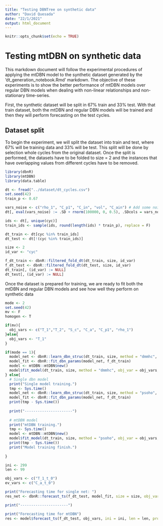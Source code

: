 ```yaml
---
title: "Testing DBNTree on synthetic data"
author: "David Quesada"
date: "22/1/2021"
output: html_document
---
```


```r
knitr::opts_chunk$set(echo = TRUE)
```

# Testing mtDBN on synthetic data

This markdown document will follow the experimental procedures of applying the mtDBN model to the synthetic dataset generated by the 'dt_generation_notebook.Rmd' markdown. The objective of these experiments is to show the better performance of mtDBN models over regular DBN models when dealing with non-linear relationships and non-stationary time-series. 

First, the synthetic dataset will be split in 67% train and 33% test. With that train dataset, both the mtDBN and regular DBN models will be trained and then they will perform forecasting on the test cycles. 

## Dataset split

To begin the experiment, we will split the dataset into train and test, where 67% will be training data and 33% will be test. This split will be done by selection whole cycles from the original dataset. Once the split is performed, the datasets have to be folded to size = 2 and the instances that have overlapping values from different cycles have to be removed.

```r
library(dbnR)
library(mtDBN)
library(data.table)
```

```r
dt <- fread("../dataset/dt_cycles.csv")
set.seed(42)
train_p <- 0.67

vars_noise <- c("rho_1", "C_p1", "C_in", "vol", "C_ain") # Add some noise to avoid singular matrix errors later
dt[, eval(vars_noise) := .SD + rnorm(100000, 0, 0.5), .SDcols = vars_noise]

ids <- dt[, unique(cyc)]
train_ids <- sample(ids, round(length(ids) * train_p), replace = F)

dt_train <- dt[cyc %in% train_ids]
dt_test <- dt[!(cyc %in% train_ids)]

size <- 2
id_var <- "cyc"

f_dt_train <- dbnR::filtered_fold_dt(dt_train, size, id_var)
f_dt_test <- dbnR::filtered_fold_dt(dt_test, size, id_var)
dt_train[, (id_var) := NULL]
dt_test[, (id_var) := NULL]
```

Once the dataset is prepared for training, we are ready to fit both the mtDBN and regular DBN models and see how well they perform on synthetic data

```r
mode <- 2
set.seed(42)
mv <- F
homogen <- T

if(mv){
  obj_vars <- c("T_1","T_2", "S_c", "C_a", "C_p1", "rho_1")
}else{
  obj_vars <- "T_1"
}

if(mode == 1){
  model_net <- dbnR::learn_dbn_struc(dt_train, size, method = "dmmhc", f_dt = f_dt_train)
  model_fit <- dbnR::fit_dbn_params(model_net, f_dt_train)
  model <- mtDBN::mtDBN$new()
  model$fit_model(dt_train, size, method = "dmmhc", obj_var = obj_vars, mv = mv, homogen = homogen, min_ind = 300, max_depth = 6, f_dt = f_dt_train, prune_val = 0.045)
} else{
  # Single dbn model
  print("Single model training.")
  tmp <- Sys.time()
  model_net <- dbnR::learn_dbn_struc(dt_train, size, method = "psoho", f_dt = f_dt_train, n_it = 20, n_ind = 50, gb_cte = 0.5, lb_cte = 0.5, r_probs = c(-0.5, 1.5), v_probs = c(10,65,25))
  model_fit <- dbnR::fit_dbn_params(model_net, f_dt_train)
  print(tmp - Sys.time())
  
  print("----------------------")
  
  # mtDBN model
  print("mtDBN training.")
  tmp <- Sys.time()
  model <- mtDBN::mtDBN$new()
  model$fit_model(dt_train, size, method = "psoho", obj_var = obj_vars, mv = mv, homogen = homogen, min_ind = 300, max_depth = 6, f_dt = f_dt_train, n_it = 20, n_ind = 50, gb_cte = 0.5, lb_cte = 0.5, r_probs = c(-0.5, 1.5), v_probs = c(10,65,25), prune_val = 0.045)
  print(tmp - Sys.time())
  print("Model training finish.")
  
} 

```

```r
ini <- 299
len <- 99

obj_vars <- c("T_1_t_0")
ev_vars <- c("C_a_t_0")

print("Forecasting time for single net: ")
res_net <- dbnR::forecast_ts(f_dt_test, model_fit, size = size, obj_vars = obj_vars, ini = ini, len = len, prov_ev = ev_vars)

print("----------------------")

print("Forecasting time for mtDBN")
res <- model$forecast_ts(f_dt_test, obj_vars, ini = ini, len = len, prov_ev = ev_vars)

```
